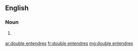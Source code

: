 ==English==

===Noun===
{{head|en|plural|head=[[double]] [[entendre]]s}}

# {{context|nonstandard|lang=en}} {{plural of|double entendre|lang=en}}

[[ar:double entendres]]
[[fr:double entendres]]
[[mg:double entendres]]